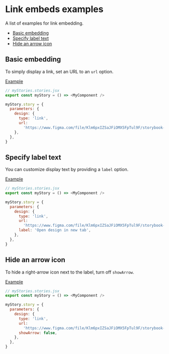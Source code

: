 
# Link embeds examples

<Subtitle>A list of examples for link embedding.</Subtitle>

- [Basic embedding](#basic-embedding)
- [Specify label text](#specify-label-text)
- [Hide an arrow icon](#hide-an-arrow-icon)

## Basic embedding

To simply display a link, set an URL to an `url` option.

[Example](/?path=/story/docs-link-examples--embed-link)

```js
// myStories.stories.jsx
export const myStory = () => <MyComponent />

myStory.story = {
  parameters: {
    design: {
      type: 'link',
      url:
        'https://www.figma.com/file/Klm6pxIZSaJFiOMX5FpTul9F/storybook-addon-designs-sample',
    },
  },
}
```

## Specify label text

You can customize display text by providing a `label` option.

[Example](/?path=/story/docs-link-examples--set-label)

```js
// myStories.stories.jsx
export const myStory = () => <MyComponent />

myStory.story = {
  parameters: {
    design: {
      type: 'link',
      url:
        'https://www.figma.com/file/Klm6pxIZSaJFiOMX5FpTul9F/storybook-addon-designs-sample',
      label: 'Open design in new tab',
    },
  },
}
```

## Hide an arrow icon

To hide a right-arrow icon next to the label, turn off `showArrow`.

[Example](/?path=/story/docs-link-examples--hide-arrow-icon)

```js
// myStories.stories.jsx
export const myStory = () => <MyComponent />

myStory.story = {
  parameters: {
    design: {
      type: 'link',
      url:
        'https://www.figma.com/file/Klm6pxIZSaJFiOMX5FpTul9F/storybook-addon-designs-sample',
      showArrow: false,
    },
  },
}
```
